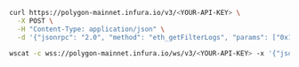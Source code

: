 
<Tabs>
  <TabItem value="curl">

```bash
curl https://polygon-mainnet.infura.io/v3/<YOUR-API-KEY> \
  -X POST \
  -H "Content-Type: application/json" \
  -d '{"jsonrpc": "2.0", "method": "eth_getFilterLogs", "params": ["0x10ff0bfbedb01f0dbd4106d14eb719ec38b6eb5b821c"], "id": 1}'
```

  </TabItem>
  <TabItem value="WSS">

```bash
wscat -c wss://polygon-mainnet.infura.io/ws/v3/<YOUR-API-KEY> -x '{"jsonrpc": "2.0", "method": "eth_getFilterLogs", "params": ["0x10ff0bfbedb01f0dbd4106d14eb719ec38b6eb5b821c"], "id": 1}'
```

  </TabItem>
</Tabs>
